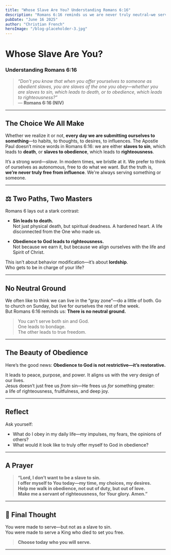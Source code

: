 ```yaml
---
title: "Whose Slave Are You? Understanding Romans 6:16"
description: "Romans 6:16 reminds us we are never truly neutral—we serve something. Learn what it means to be a slave to righteousness and how obedience to God leads to true freedom."
pubDate: "June 16 2025"
author: "Christian French"
heroImage: "/blog-placeholder-3.jpg"
---
```


# Whose Slave Are You?  
### Understanding Romans 6:16

> *“Don’t you know that when you offer yourselves to someone as obedient slaves, you are slaves of the one you obey—whether you are slaves to sin, which leads to death, or to obedience, which leads to righteousness?”*  
> — **Romans 6:16 (NIV)**

---

## The Choice We All Make

Whether we realize it or not, **every day we are submitting ourselves to something**—to habits, to thoughts, to desires, to influences. The Apostle Paul doesn’t mince words in Romans 6:16: we are either **slaves to sin**, which leads to **death**, or **slaves to obedience**, which leads to **righteousness**.

It’s a strong word—*slave*. In modern times, we bristle at it. We prefer to think of ourselves as autonomous, free to do what we want. But the truth is, **we’re never truly free from influence**. We're always serving something or someone.

---

## ⚖️ Two Paths, Two Masters

Romans 6 lays out a stark contrast:

- **Sin leads to death.**  
  Not just physical death, but spiritual deadness. A hardened heart. A life disconnected from the One who made us.

- **Obedience to God leads to righteousness.**  
  Not because we earn it, but because we align ourselves with the life and Spirit of Christ.

This isn’t about behavior modification—it’s about **lordship**.  
Who gets to be in charge of your life?

---

## No Neutral Ground

We often like to think we can live in the “gray zone”—do a little of both. Go to church on Sunday, but live for ourselves the rest of the week.  
But Romans 6:16 reminds us: **There is no neutral ground.**

> You can’t serve both sin and God.  
> One leads to bondage.  
> The other leads to true freedom.

---

## The Beauty of Obedience

Here’s the good news: **Obedience to God is not restrictive—it’s restorative.**

It leads to peace, purpose, and power. It aligns us with the very design of our lives.  
Jesus doesn’t just free us *from* sin—He frees us *for* something greater:  
a life of righteousness, fruitfulness, and deep joy.

---

## Reflect

Ask yourself:

- What do I obey in my daily life—my impulses, my fears, the opinions of others?
- What would it look like to truly offer myself to God in obedience?

---

## A Prayer

> **“Lord, I don’t want to be a slave to sin.  
> I offer myself to You today—my time, my choices, my desires.  
> Help me walk in obedience, not out of duty, but out of love.  
> Make me a servant of righteousness, for Your glory. Amen.”**

---

## 💬 Final Thought

You were made to serve—but not as a slave to sin.  
You were made to serve a King who died to set you free.

> **Choose today who you will serve.**

---
